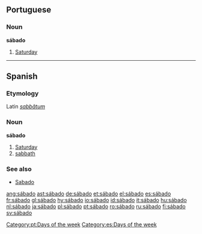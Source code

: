 ==Portuguese==
===Noun===
'''sábado'''

#[[Saturday]]

[[Category:pt:Days of the week]]

----

==Spanish==
===Etymology===
Latin ''[[sabbatum|sabbătum]]''

===Noun===
'''sábado'''

#[[Saturday]]
#[[sabbath]]

===See also===
*[[Sabado]]

[[Category:es:Days of the week]]

[[ang:sábado]]
[[ast:sábado]]
[[de:sábado]]
[[et:sábado]]
[[el:sábado]]
[[es:sábado]]
[[fr:sábado]]
[[gl:sábado]]
[[hy:sábado]]
[[io:sábado]]
[[id:sábado]]
[[it:sábado]]
[[hu:sábado]]
[[nl:sábado]]
[[ja:sábado]]
[[pl:sábado]]
[[pt:sábado]]
[[ro:sábado]]
[[ru:sábado]]
[[fi:sábado]]
[[sv:sábado]]